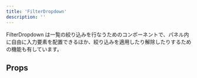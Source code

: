 ```yaml
---
title: 'FilterDropdown'
description: ''
---
```


FilterDropdown は一覧の絞り込みを行なうためのコンポーネントで、パネル内に自由に入力要素を配置できるほか、絞り込みを適用したり解除したりするための機能も有しています。

<ComponentStory name="FilterDropdown" />

## Props

<ComponentPropsTable name="FilterDropdown" />


